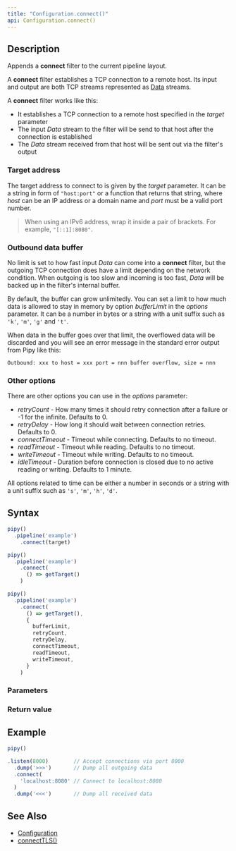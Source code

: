 ```yaml
---
title: "Configuration.connect()"
api: Configuration.connect()
---
```


## Description

Appends a **connect** filter to the current pipeline layout.

A **connect** filter establishes a TCP connection to a remote host. Its input and output are both TCP streams represented as [Data](/reference/api/Data) streams.

<FilterDiagram
  name="connect"
  input="Data"
  output="Data"
/>

A **connect** filter works like this:

- It establishes a TCP connection to a remote host specified in the _target_ parameter
- The input _Data_ stream to the filter will be send to that host after the connection is established
- The _Data_ stream received from that host will be sent out via the filter's output

### Target address

The target address to connect to is given by the _target_ parameter. It can be a string in form of `"host:port"` or a function that returns that string, where _host_ can be an IP address or a domain name and _port_ must be a valid port number.

> When using an IPv6 address, wrap it inside a pair of brackets. For example, `"[::1]:8080"`.

### Outbound data buffer

No limit is set to how fast input _Data_ can come into a **connect** filter, but the outgoing TCP connection does have a limit depending on the network condition. When outgoing is too slow and incoming is too fast, _Data_ will be backed up in the filter's internal buffer.

By default, the buffer can grow unlimitedly. You can set a limit to how much data is allowed to stay in memory by option _bufferLimit_ in the _options_ parameter. It can be a number in bytes or a string with a unit suffix such as `'k'`, `'m'`, `'g'` and `'t'`.

When data in the buffer goes over that limit, the overflowed data will be discarded and you will see an error message in the standard error output from Pipy like this:

```
Outbound: xxx to host = xxx port = nnn buffer overflow, size = nnn
```

### Other options

There are other options you can use in the _options_ parameter:

- _retryCount_ - How many times it should retry connection after a failure or -1 for the infinite. Defaults to 0.
- _retryDelay_ - How long it should wait between connection retries. Defaults to 0.
- _connectTimeout_ - Timeout while connecting. Defaults to no timeout.
- _readTimeout_ - Timeout while reading. Defaults to no timeout.
- _writeTimeout_ - Timeout while writing. Defaults to no timeout.
- _idleTimeout_ - Duration before connection is closed due to no active reading or writing. Defaults to 1 minute.

All options related to time can be either a number in seconds or a string with a unit suffix such as `'s'`, `'m'`, `'h'`, `'d'`.

## Syntax

``` js
pipy()
  .pipeline('example')
    .connect(target)

pipy()
  .pipeline('example')
    .connect(
      () => getTarget()
    )

pipy()
  .pipeline('example')
    .connect(
      () => getTarget(),
      {
        bufferLimit,
        retryCount,
        retryDelay,
        connectTimeout,
        readTimeout,
        writeTimeout,
      }
    )
```

### Parameters

<Parameters/>

### Return value

<ReturnValue/>

## Example

``` js
pipy()

.listen(8000)        // Accept connections via port 8000
  .dump('>>>')       // Dump all outgoing data
  .connect(
    'localhost:8080' // Connect to localhost:8080
  )
  .dump('<<<')       // Dump all received data
```

## See Also

* [Configuration](/reference/api/Configuration)
* [connectTLS()](/reference/api/Configuration/connectTLS)
